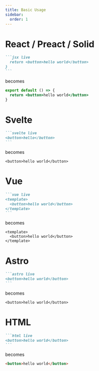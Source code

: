 ```yaml
---
title: Basic Usage
sidebar:
  order: 1
---
```


# React / Preact / Solid

````md
```jsx live
  return <button>hello world</button>
}
```
````

becomes

```jsx live
export default () => {
  return <button>hello world</button>
}
```

# Svelte

````md
```svelte live
<button>hello</button>
```
````

becomes

```svelte live
<button>hello world</button>
```

# Vue

````md
```vue live
<template>
  <button>hello world</button>
</template>
```
````

becomes


```vue live
<template>
  <button>hello world</button>
</template>
```


# Astro

````md
```astro live
<button>hello world</button>
```
````

becomes

```astro live
<button>hello world</button>
```

# HTML

````md
```html live
<button>hello world</button>
```
````

becomes

```html live
<button>hello world</button>
```

